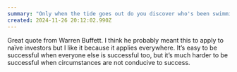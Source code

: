 ```yaml
---
summary: "Only when the tide goes out do you discover who's been swimming naked."
created: 2024-11-26 20:12:02.990Z
---
```


Great quote from Warren Buffett. I think he probably meant this to apply to naïve investors but I like it because it applies everywhere. It’s easy to be successful when everyone else is successful too, but it’s much harder to be successful when circumstances are not conducive to success.
